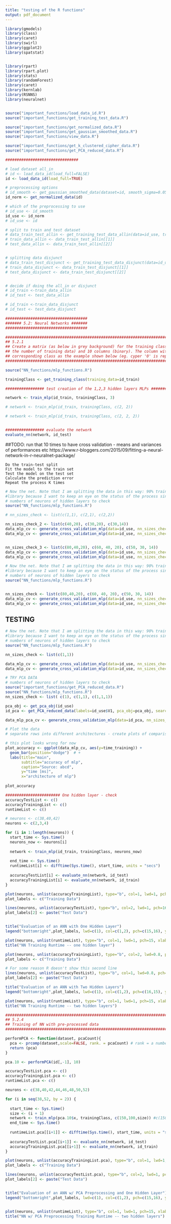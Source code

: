 ```yaml
---
title: "testing of the R functions"
output: pdf_document
---
```


```r

library(gmodels)
library(class)
library(caret)
library(swirl)
library(ggplot2)
library(spatstat)


library(rpart)
library(rpart.plot)
library(stats)
library(randomForest)
library(caret)
library(kernlab)
library(RSNNS)
library(neuralnet)


source("important_functions/load_data_id.R")
source("important_functions/get_training_test_data.R")

source("important_functions/get_normalized_data.R")
source("important_functions/get_gaussian_smoothed_data.R")
source("important_functions/view_data.R")

source("important_functions/get_k_clustered_cipher_data.R") 
source("important_functions/get_PCA_reduced_data.R") 

################################

# load dataset all_in
# id <- load_data_id(load_full=FALSE)
id <- load_data_id(load_full=TRUE)

# preprocessing options
# id_smooth <- get_gaussian_smoothed_data(dataset=id, smooth_sigma=0.05)
id_norm <- get_normalized_data(id)

# which of the preprocessing to use
# id_use <- id_smooth
id_use <- id_norm
# id_use <- id

# split to train and test dataset
# data_train_test_allin <- get_training_test_data_allin(data=id_use, training_percent=50)
# train_data_allin <- data_train_test_allin[[1]]
# test_data_allin <- data_train_test_allin[[2]]


# splitting data disjunct
# data_train_test_disjunct <- get_training_test_data_disjunct(data=id_use)
# train_data_disjunct <- data_train_test_disjunct[[1]]
# test_data_disjunct <- data_train_test_disjunct[[2]]


# decide if doing the all_in or disjunct
# id_train <-train_data_allin
# id_test <- test_data_allin

# id_train <-train_data_disjunct
# id_test <- test_data_disjunct
```

```r
####################################
####### 5.2: Neural Networks ####### 
####################################

#######################################################################################################
## 5.2.1
## Create a matrix (as below in grey background) for the training classes. It has N rows (the same as 
## the number of training data) and 10 columns (binary). The column with '1' marks the 
## corresponding class as the example shown below (eg. cyper '0' is represented by '1000000000').
#######################################################################################################

source("NN_functions/mlp_functions.R") 

trainingClass <- get_training_class(training_data=id_train)

################# test creation of the 1,2,3 hidden layers MLPs #################

network <- train_mlp(id_train, trainingClass, 3)

# network <- train_mlp(id_train, trainingClass, c(2, 2))

# network <- train_mlp(id_train, trainingClass, c(2, 2, 2))


################# evaluate the network
evaluate_nn(network, id_test)

```

##TODO: run that 10 times to have cross validation - means and variances of performances etc
https://www.r-bloggers.com/2015/09/fitting-a-neural-network-in-r-neuralnet-package/

    Do the train-test split
    Fit the model to the train set
    Test the model on the test set
    Calculate the prediction error
    Repeat the process K times

```r
# Now the net. Note that I am splitting the data in this way: 90% train set and 10% test set in a random way for 10 times. I am also initializing a progress bar using the plyr
#library because I want to keep an eye on the status of the process since the fitting of the neural network may take a while.
# numbers of neurons of hidden layers to check
source("NN_functions/mlp_functions.R") 

# nn_sizes_check <- list(c(1,1), c(2,1), c(2,2))

nn_sizes_check_2 <- list(c(40,20), c(30,20), c(30,14))
data_mlp_cv <- generate_cross_validation_mlp(data=id_use, nn_sizes_check=nn_sizes_check_2, csv_name="2layers", do_all_in=TRUE)
data_mlp_cv <- generate_cross_validation_mlp(data=id_use, nn_sizes_check=nn_sizes_check_2, csv_name="2layers", do_all_in=FALSE)


nn_sizes_check_3 <- list(c(80,40,20), c(60, 40, 20), c(50, 30, 14))
data_mlp_cv <- generate_cross_validation_mlp(data=id_use, nn_sizes_check=nn_sizes_check_3, csv_name="3layers", do_all_in=TRUE)
data_mlp_cv <- generate_cross_validation_mlp(data=id_use, nn_sizes_check=nn_sizes_check_3, csv_name="3layers", do_all_in=FALSE)

```

```r
# Now the net. Note that I am splitting the data in this way: 90% train set and 10% test set in a random way for 10 times. I am also initializing a progress bar using the plyr
#library because I want to keep an eye on the status of the process since the fitting of the neural network may take a while.
# numbers of neurons of hidden layers to check
source("NN_functions/mlp_functions.R") 


nn_sizes_check <- list(c(80,40,20), c(60, 40, 20), c(50, 30, 14))
data_mlp_cv <- generate_cross_validation_mlp(data=id_use, nn_sizes_check=nn_sizes_check, csv_name="3layers", do_all_in=TRUE)
data_mlp_cv <- generate_cross_validation_mlp(data=id_use, nn_sizes_check=nn_sizes_check, csv_name="3layers", do_all_in=FALSE)
```


## TESTING
```r
# Now the net. Note that I am splitting the data in this way: 90% train set and 10% test set in a random way for 10 times. I am also initializing a progress bar using the plyr
#library because I want to keep an eye on the status of the process since the fitting of the neural network may take a while.
# numbers of neurons of hidden layers to check
source("NN_functions/mlp_functions.R") 

nn_sizes_check <- list(c(1,1))

data_mlp_cv <- generate_cross_validation_mlp(data=id_use, nn_sizes_check=nn_sizes_check, csv_name="2layers_test", do_all_in=TRUE)
data_mlp_cv <- generate_cross_validation_mlp(data=id_use, nn_sizes_check=nn_sizes_check, csv_name="2layers_test", do_all_in=FALSE)
```





```r
# TRY PCA DATA
# numbers of neurons of hidden layers to check
source("important_functions/get_PCA_reduced_data.R") 
source("NN_functions/mlp_functions.R") 
nn_sizes_check <- list( c(1), c(1,1), c(1,1,1))

pca_obj <- get_pca_obj(id_use)
id_pca <- get_PCA_reduced_data(labels=id_use$V1, pca_obj=pca_obj, searched_accum_var=80)

data_mlp_pca_cv <- generate_cross_validation_mlp(data=id_pca, nn_sizes_check=nn_sizes_check, csv_name="testPCA")
```

```r
# Plot the data
# separate rows into different architectures - create plots of comparison

# this plot looks wrong for now
plot_accuracy <- ggplot(data_mlp_cv, aes(y=time_training)) +
  geom_bar(position="dodge")  # +
  labs(title="main",
       subtitle="accuracy of mlp",
       caption="Source: abcd",
       y="time [ms]",
       x="architecture of mlp")
  
plot_accuracy

```









```r
######################## One hidden layer - check
accuracyTestList <- c()
accuracyTrainingList <- c()
runtimeList <- c()

# neurons <- c(38,40,42)
neurons <- c(2,3,4)

for (i in 1:length(neurons)) {
  start_time <- Sys.time()
  neurons_now <- neurons[i]
  
  network <- train_mlp(id_train, trainingClass, neurons_now)
  
  end_time <- Sys.time()
  runtimeList[i] <- difftime(Sys.time(), start_time, units = "secs")
  
  accuracyTestList[i] <- evaluate_nn(network, id_test)
  accuracyTrainingList[i] <- evaluate_nn(network, id_train)
}
```

```r
plot(neurons, unlist(accuracyTrainingList), type="b", col=1, lwd=1, pch=15, xlab="Number of Neurons in Hidden Layer", ylab="Accuracy")
plot_labels <- c("Training Data")

lines(neurons, unlist(accuracyTestList), type="b", col=2, lwd=1, pch=16)
plot_labels[2] <- paste("Test Data")


title("Evaluation of an ANN with One Hidden Layer")
legend("bottomright",plot_labels, lwd=c(1), col=c(1,2), pch=c(15,16), y.intersp=1)

plot(neurons, unlist(runtimeList), type="b", col=1, lwd=1, pch=15, xlab="Number of Neurons in Hidden Layer", ylab="Runtime (s)")
title("NN Training Runtime -- one hidden layer")
```








```r
plot(neurons, unlist(accuracyTrainingList), type="b", col=2, lwd=0.8, pch=16, xlab="Number of Neurons in Second Hidden Layer", ylab="Accuracy")
plot_labels <- c("Training Data")

# For some reason R doesn't show this second line
lines(neurons, unlist(accuracyTestList), type="b", col=1, lwd=0.8, pch=15)
plot_labels[2] <- paste("Test Data")

title("Evaluation of an ANN with Two Hidden Layers")
legend("bottomright",plot_labels, lwd=c(1), col=c(1,2), pch=c(16,15), y.intersp=1)

plot(neurons, unlist(runtimeList), type="b", col=1, lwd=1, pch=15, xlab="Number of Neurons in Second Hidden Layer", ylab="Runtime (s)")
title("NN Training Runtime -- two hidden layers")

```


```r
############################################################################################
## 5.2.4
## Training of NN with pre-processed data
############################################################################################

performPCA <- function(dataset, pcaCount){
  pca <- prcomp(dataset,scale=FALSE, rank. = pcaCount) # rank = a number specifying the maximal rank, i.e., maximal number of principal components to be used. 
  return (pca)
}

pca.10 <- performPCA(id[,-1], 10)

accuracyTestList.pca <- c()
accuracyTrainingList.pca <- c()
runtimeList.pca <- c()

neurons <- c(38,40,42,44,46,48,50,52)

for (i in seq(38,52, by = 2)) {
  
  start_time <- Sys.time()
  size <- (i + 1)
  network <- train_mlp(pca.10$x, trainingClass, c(150,100,size)) #c(150,100,50) <- From Zhuoqi
  end_time <- Sys.time()
  
  runtimeList.pca[[i+1]] <- difftime(Sys.time(), start_time, units = "secs")
  
  accuracyTestList.pca[[i+1]] <- evaluate_nn(network, id_test)
  accuracyTrainingList.pca[[i+1]] <- evaluate_nn(network, id_train)
}

plot(neurons, unlist(accuracyTrainingList.pca), type="b", col=1, lwd=1, pch=15, xlab="Number of Neurons in Hidden Layer", ylab="Accuracy")
plot_labels <- c("Training Data")

lines(neurons, unlist(accuracyTestList.pca), type="b", col=2, lwd=1, pch=16)
plot_labels[2] <- paste("Test Data")


title("Evaluation of an ANN w/ PCA Preprocessing and One Hidden Layer")
legend("bottomright",plot_labels, lwd=c(1), col=c(1,2), pch=c(15,16), y.intersp=1)


plot(neurons, unlist(runtimeList), type="b", col=1, lwd=1, pch=15, xlab="Number of Neurons in Second Hidden Layer", ylab="Runtime (s)")
title("NN w/ PCA Preprocessing Training Runtime -- two hidden layers")

```
